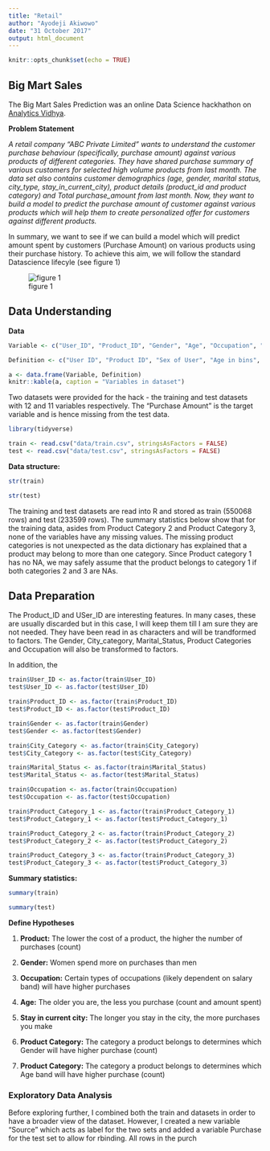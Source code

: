 ```yaml
---
title: "Retail"
author: "Ayodeji Akiwowo"
date: "31 October 2017"
output: html_document
---
```


```r
knitr::opts_chunk$set(echo = TRUE)
```

## Big Mart Sales
The Big Mart Sales Prediction was an online Data Science hackhathon on [Analytics Vidhya](https://datahack.analyticsvidhya.com/contest/black-friday/#data_dictionary). 

**Problem Statement**

*A retail company “ABC Private Limited” wants to understand the customer purchase behaviour* *(specifically, purchase amount) against various products of different categories. They have shared* *purchase summary of various customers for selected high volume products from last month.*
*The data set also contains customer demographics (age, gender, marital status, city_type,* *stay_in_current_city), product details (product_id and product category) and Total purchase_amount from* *last month.*
*Now, they want to build a model to predict the purchase amount of customer against various products* *which will help them to create personalized offer for customers against different products.*

In summary, we want to see if we can build a model which will predict amount spent by customers (Purchase Amount) on various products using their purchase history. To achieve this aim, we will follow the standard Datascience lifecyle (see figure 1)

![figure 1](images/crispdm.png)

## Data Understanding

**Data**
```r
Variable <- c("User_ID", "Product_ID", "Gender", "Age", "Occupation", "City_Category", "Stay_In_Current_City_Years", "Marital_Status", "Product_Category_1", "Product_Category_2", "Product_Category_3", "Purchase")

Definition <- c("User ID", "Product ID", "Sex of User", "Age in bins", "Occupation (Masked", "Category of the City (A,B,C)", "Number of Years stay in current city", "Marital Status", "Product Category (Masked)", "Product may belong to other category also (Masked)", "Product may belong to other category also (Masked)", "Purchase Amount (Target Variable)")

a <- data.frame(Variable, Definition)
knitr::kable(a, caption = "Variables in dataset")
```


Two datasets were provided for the hack - the training and test datasets with 12 and 11 variables respectively. The "Purchase Amount" is the target variable and is hence missing from the test data. 



```r
library(tidyverse)

```


```r
train <- read.csv("data/train.csv", stringsAsFactors = FALSE)
test <- read.csv("data/test.csv", stringsAsFactors = FALSE)
```

**Data structure:**

```r
str(train)

str(test)
```
The training and test datasets are read into R and stored as train (550068 rows) and test (233599 rows). The summary statistics below show that for the training data, asides from Product Category 2 and Product Category 3, none of the variables have any missing values. The missing product categories is not unexpected as the data dictionary has explained that a product may belong to more than one category. Since Product category 1 has no NA, we may safely assume that the product belongs to category 1 if both categories 2 and 3 are NAs.


## Data Preparation

The Product_ID and USer_ID are interesting features. In many cases, these are usually discarded but in this case, I will keep them till I am sure they are not needed. They have been read in as characters and will be trandformed to factors. The Gender, City_category, Marital_Status, Product Categories and Occupation will also be transformed to factors.

In addition, the 

```r
train$User_ID <- as.factor(train$User_ID)
test$User_ID <- as.factor(test$User_ID)

train$Product_ID <- as.factor(train$Product_ID)
test$Product_ID <- as.factor(test$Product_ID)

train$Gender <- as.factor(train$Gender)
test$Gender <- as.factor(test$Gender)

train$City_Category <- as.factor(train$City_Category)
test$City_Category <- as.factor(test$City_Category)

train$Marital_Status <- as.factor(train$Marital_Status)
test$Marital_Status <- as.factor(test$Marital_Status)

train$Occupation <- as.factor(train$Occupation)
test$Occupation <- as.factor(test$Occupation)

train$Product_Category_1 <- as.factor(train$Product_Category_1)
test$Product_Category_1 <- as.factor(test$Product_Category_1)

train$Product_Category_2 <- as.factor(train$Product_Category_2)
test$Product_Category_2 <- as.factor(test$Product_Category_2)

train$Product_Category_3 <- as.factor(train$Product_Category_3)
test$Product_Category_3 <- as.factor(test$Product_Category_3)
```
**Summary statistics:**

```r
summary(train)
```

```r
summary(test)
```
**Define Hypotheses**

1. **Product:** The lower the cost of a product, the higher the number of purchases (count)

2. **Gender:** Women spend more on purchases than men

3. **Occupation:** Certain types of occupations (likely dependent on salary band) will have higher purchases

4. **Age:** The older you are, the less you purchase (count and amount spent)

5. **Stay in current city:** The longer you stay in the city, the more purchases you make

6. **Product Category:** The category a product belongs to determines which Gender will have higher purchase (count)

7. **Product Category:** The category a product belongs to determines which Age band will have higher purchase (count)

### Exploratory Data Analysis
Before exploring further, I combined both the train and datasets in order to have a broader view of the dataset. However, I created a new variable "Source" which acts as label for the two sets and added a variable Purchase for the test set to allow for rbinding. All rows in the purch
```r

```